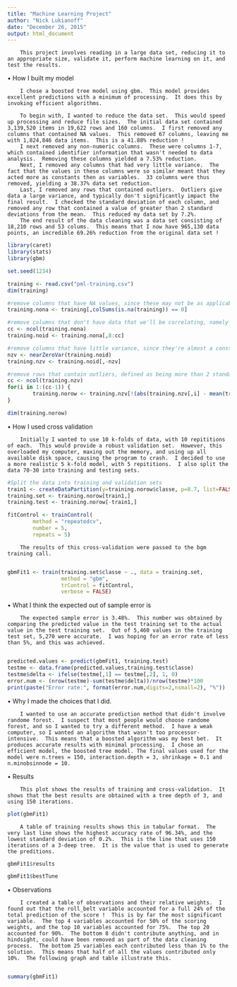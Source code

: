 ```yaml
---
title: "Machine Learning Project"
author: "Nick Lukianoff"
date: "December 26, 2015"
output: html_document
---
```


        This project involves reading in a large data set, reducing it to an appropriate size, validate it, perform machine learning on it, and test the results.

•	How I built my model

        I chose a boosted tree model using gbm.  This model provides excellent predictions with a minimum of processing.  It does this by invoking efficient algorithms.
        
        To begin with, I wanted to reduce the data set.  This would speed up processing and reduce file sizes.  The initial data set contained 3,139,520 items in 19,622 rows and 160 columns.  I first removed any columns that contained NA values.  This removed 67 columns, leaving me with 1,824,846 data items.  This is a 41.88% reduction !
        I next removed any non-numeric columns.  These were columns 1-7, which contained identifier information that wasn't needed to data analysis.  Removing these columns yielded a 7.53% reduction.
        Next, I removed any columns that had very little variance.  The fact that the values in these columns were so similar meant that they acted more as constants then as variables.  33 columns were thus removed, yielding a 38.37% data set reduction.
        Last, I removed any rows that contained outliers.  Outliers give data a large variance, and typically don't significantly impact the final result.  I checked the standard deviation of each column, and removed any row that contained a value of greater than 2 standard deviations from the mean.  This reduced my data set by 7.2%.
        The end result of the data cleaning was a data set consisting of 18,210 rows and 53 colums.  This means that I now have 965,130 data points, an incredible 69.26% reduction from the original data set !

```r
library(caret)
library(stats)
library(gbm)

set.seed(1234)

training <- read.csv("pml-training.csv")
dim(training)

#remove columns that have NA values, since these may not be as applicable
training.nona <- training[,colSums(is.na(training)) == 0]

#remove columns that don't have data that we'll be correlating, namely columns 1:7
cc <- ncol(training.nona)
training.noid <- training.nona[,8:cc]

#remove columns that have little variance, since they're almost a constant
nzv <- nearZeroVar(training.noid)
training.nzv <- training.noid[,-nzv]

#remove rows that contain outliers, defined as being more than 2 standard deviations from the mean
cc <- ncol(training.nzv)
for(i in 1:(cc-1)) {
        training.norow <- training.nzv[!(abs(training.nzv[,i] - mean(training.nzv[,i]))/sd(training.nzv[,i])) > 2,]
}

dim(training.norow)
```

•	How I used cross validation

        Initially I wanted to use 10 k-folds of data, with 10 repititions of each.  This would provide a robust validation set.  However, this overloaded my computer, maxing out the memory, and using up all available disk space, causing the program to crash.  I decided to use a more realistic 5 k-fold model, with 5 repititions.  I also split the data 70-30 into training and testing sets.

```r
#Split the data into training and validation sets
train1 <- createDataPartition(y=training.norow$classe, p=0.7, list=FALSE)
training.set <- training.norow[train1,]
training.test <- training.norow[-train1,]

fitControl <- trainControl( 
        method = "repeatedcv",
        number = 5,
        repeats = 5)
```

        The results of this cross-validation were passed to the bgm training call.
        
```r
gbmFit1 <- train(training.set$classe ~ ., data = training.set,
                 method = "gbm",
                 trControl = fitControl,
                 verbose = FALSE)
```

•	What I think the expected out of sample error is

        The expected sample error is 3.48%.  This number was obtained by comparing the predicted value in the test training set to the actual value in the test training set.  Out of 5,460 values in the training test set, 5,270 were accurate.  I was hoping for an error rate of less than 5%, and this was achieved.
        
```r
predicted.values <- predict(gbmFit1, training.test)
testme <- data.frame(predicted.values,training.test$classe)
testme$delta <- ifelse(testme[,1] == testme[,2], 1, 0)
error.num <- (nrow(testme)-sum(testme$delta))/nrow(testme)*100
print(paste("Error rate:", format(error.num,digits=2,nsmall=2), "%"))
```        

•	Why I made the choices that I did.

        I wanted to use an accurate prediction method that didn't involve randome forest.  I suspect that most people would choose randome forest, and so I wanted to try a different method.  I have a weak computer, so I wanted an algorithm that wasn't too processor-intensive.  This means that a boosted algorithm was my best bet.  It produces accurate results with minimal processing.  I chose an efficient model, the boosted tree model. The final values used for the model were n.trees = 150, interaction.depth = 3, shrinkage = 0.1 and n.minobsinnode = 10. 

•	Results

        This plot shows the results of training and cross-validation.  It shows that the best results are obtained with a tree depth of 3, and using 150 iterations.

```r
plot(gbmFit1)
```

        A table of training results shows this in tabular format.  The very last line shows the highest accuracy rate of 96.34%, and the lowest standard deviation of 0.2%.  This is the line that uses 150 iterations of a 3-deep tree.  It is the value that is used to generate the preditions.

```r
gbmFit1$results
```

```r
gbmFit1$bestTune
```

•	Observations

        I created a table of observations and their relative weights.  I found out that the roll_belt variable accounted for a full 24% of the total prediction of the score !  This is by far the most significant variable.  The top 4 variables accounted for 50% of the scoring weights, and the top 10 variables accounted for 75%.  The top 20 accounted for 90%.  The bottom 8 didn't contribute anything, and in hindsight, could have been removed as part of the data cleaning process.  The bottom 25 variables each contributed less than 1% to the solution.  This means that half of all the values contributed only 10%.  The following graph and table illustrate this.
        
```r
summary(gbmFit1)
```
